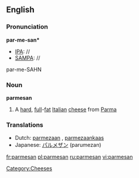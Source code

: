 ==English==
===Pronunciation===

'''par-me-san*'''
*[[IPA]]: //
*[[SAMPA]]: //
par-me-SAHN
===Noun===
{{wikipedia}}
'''parmesan'''
#A [[hard]], [[full]]-[[fat]] [[Italian]] [[cheese]] from [[Parma]]

===Translations===
{{top}}
*Dutch: [[parmezaan]] {{m}}, [[parmezaankaas]] {{m}}
*Japanese: [[パルメザン]] (parumezan)
{{mid}}
{{bottom}}

[[Category:Cheeses]]




[[fr:parmesan]]
[[pl:parmesan]]
[[ru:parmesan]]
[[vi:parmesan]]